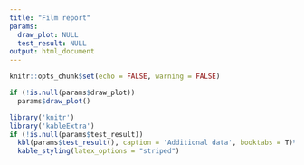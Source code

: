```yaml
---
title: "Film report"
params:
  draw_plot: NULL
  test_result: NULL
output: html_document
---
```

```r
knitr::opts_chunk$set(echo = FALSE, warning = FALSE)
```


```r
if (!is.null(params$draw_plot))
  params$draw_plot()
```


```r
library('knitr')
library('kableExtra')
if (!is.null(params$test_result))
  kbl(params$test_result(), caption = 'Additional data', booktabs = T)%>%
  kable_styling(latex_options = "striped")
```
